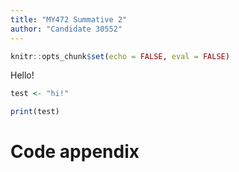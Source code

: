 ```yaml
---
title: "MY472 Summative 2"
author: "Candidate 30552"
---
```


```r
knitr::opts_chunk$set(echo = FALSE, eval = FALSE)
```

Hello!


```r
test <- "hi!"

print(test)
```


# Code appendix
```r

```